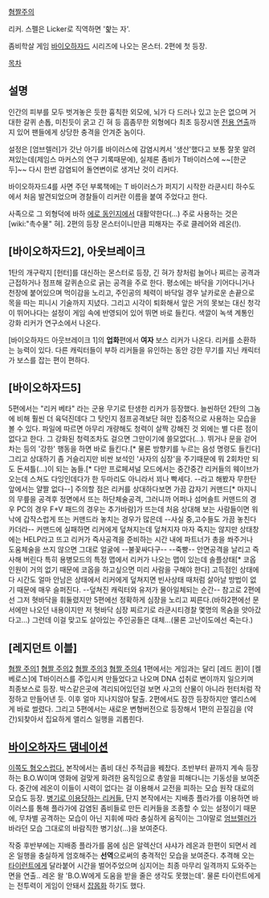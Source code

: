 [http://images2.wikia.nocookie.net/__cb20110929164053/residentevil/images/0/03/Licker0.jpg 혐짤주의]

리커. 스펠은 Licker로 직역하면 '핥는 자'.

좀비학살 게임 [[바이오하자드]] 시리즈에 나오는 몬스터. 2편에 첫 등장.

[[목차]]
== 설명 ==
인간의 피부를 모두 벗겨놓은 듯한 흉칙한 외모에, 뇌가 다 드러나 있고 눈은 없으며 거대한 갈퀴 손톱, 미친듯이 굵고 긴 혀 등 흠좀무한 외형에다 최초 등장시엔 [http://vgtribune.com/VGTribune/wp-content/uploads/2012/09/licker.png 전용 연출]까지 있어 팬들에게 상당한 충격을 안겨준 놈이다.

설정은 [엄브렐러]가 갓난 아기를 바이러스에 감염시켜서 '생산'했다고 보통 잘못 알려져있는데(제임스 마커스의 연구 기록때문에), 실제론 좀비가 T바이러스에 ~~[한군두]~~ 다시 한번 감염되어 돌연변이로 생겨난 것이 리커다.

바이오하자드4를 사면 주던 부록책에는 T 바이러스가 퍼지기 시작한 라쿤시티 하수도에서 처음 발견되었으며 경찰들이 리커란 이름을 붙여 주었다고 한다.

사족으로 그 외형덕에 바하 [[에로 동인지]]에서 대활약한다(...) 주로 사용하는 것은 [wiki:"촉수물" 혀]. 2편의 등장 몬스터이니만큼 피해자는 주로 클레어와 레온(!).

== [바이오하자드2], 아웃브레이크 ==
1탄의 개구락지 [헌터]를 대신하는 몬스터로 등장, 긴 혀가 창처럼 늘어나 찌르는 공격과 근접하거나 점프해 갈퀴손으로 긁는 공격을 주로 한다. 평소에는 바닥을 기어다니거나 천장에 붙어있으며 먹이감을 노리고, 주인공의 체력이 바닥일 경우 날카로운 손끝으로 목을 따는 피니시 기술까지 지녔다. 그리고 시각이 퇴화해서 앞은 거의 못보는 대신 청각이 뛰어나다는 설정이 게임 속에 반영되어 있어 뛰면 바로 들킨다.
색깔이 녹색 계통인 강화 리커가 연구소에서 나온다. 

[바이오하자드 아웃브레이크 1]의 '''업화'''편에서 '''여자''' 보스 리커가 나온다. 리커를 소환하는 능력이 있다. 다른 캐릭터들이 부하 리커들을 유인하는 동안 강한 무기를 지닌 캐릭터가 보스를 잡는 편이 편하다.

== [바이오하자드5] ==

5편에서는 "리커 베타" 라는 군용 무기로 탄생한 리커가 등장했다. 늘씬하던 2탄의 그놈에 비해 훨씬 더 육덕진데다 그 탓인지 점프공격보단 혀만 집중적으로 사용하는 모습을 볼 수 있다. 
파일에 따르면 아무리 개량해도 청력이 살짝 강해진 것 외에는 별 다른 점이 없다고 한다. 그 강화된 청력조차도 걸으면 그만이기에 쓸모없다(...). 뛰거나 문을 걷어차는 등의 '강한' 행동을 하면 바로 들킨다.[* 물론 방향키를 누르는 음성 명령도 들킨다]
그리고 상대하기 좀 거슬리지만 비싼 보석인 '사자의 심장'을 주기때문에 뭐 2회차만 되도 돈셔틀(...)이 되는 놈들.[* 다만 프로페셔널 모드에서는 중간중간 리커들의 웨이브가 오는데 스쳐도 다잉인데다가 한 두마리도 아니라서 꾀나 빡세다. --라고 해봤자 무한탄 앞에서는 얄짤 없다--]
주의할 점은 리커를 상대하다보면 가끔 갑자기 커맨드[* 마지니의 무릎을 공격후 정면에서 뜨는 하단체술공격, 그러니까 어퍼나 섬머솔트 커맨드의 경우 PC의 경우 F+V 패드의 경우는 추가바람]가 뜨는데 처음 상대해 보는 사람들이면 워낙에 갑작스럽게 뜨는 커맨드라 놓치는 경우가 많은데 --사실 중,고수들도 가끔 놓친다 카더라--  커맨드에 실패하면 리커에게 덮쳐지는데 덮쳐지자 마자 죽지는 않지만 상태창에는 HELP라고 뜨고 리커가 즉사공격을 준비하는 시간 내에 파트너가 총을 쏴주거나 도움체술을 쓰지 않으면 그대로 얼굴에 --불꽃싸다구-- --죽빵-- 안면공격을 날리고 즉사해 버린다
특히 용병모드의 특정 맵에서 리커가 나오는 맵이 있는데 솔플상태[* 코옵 인원이 거의 없기 때문에 코옵을 하고싶으면 미리 사람을 구해야 한다] 고득점인 상태에다 시간도 얼마 안남은 상태에서 리커에게 덮쳐지면 빈사상태 때처럼 살아날 방법이 없기 때문에 매우 슬퍼진다. --덮쳐진 캐릭터와 유저가 물아일체되는 순간--
참고로 2편에선 그저 혓바닥을 휘둘렸지만 5편에선 정확하게 심장을 노리고 찌른다.(바하2편에선 문서에만 나오던 내용이지만 저 혓바닥 심장 찌르기로 라쿤시티경찰 몇명의 목숨을 앗아갔다고...) 그런데 이걸 맞고도 살아있는 주인공들은 대체...(물론 고난이도에선 죽는다.)
== [레지던트 이블] ==
[http://images.wikia.com/residentevil/images/3/3a/Resident-Evil-Licker.jpg 혐짤 주의1]
[http://thumb.egloos.net:8080/460x0/http://pds12.egloos.com/pds/200812/14/51/f0028951_4944c530234ad.jpg 혐짤 주의2]
[http://images1.wikia.nocookie.net/__cb20100618034202/residentevil/images/thumb/1/16/Advanced-Licker.jpg/500px-Advanced-Licker.jpg 혐짤 주의3]
[http://screencapped.net/movie/residentevil/albums/userpics/10002/reretribution-2025.jpg 혐짤 주의4]
1편에서는 게임과는 달리 [레드 퀸]이 [켈베로스]에 T바이러스를 주입시켜 만들었다고 나오며 DNA 섭취로 변이까지 일으키며 최종보스로 등장. 
박스같은곳에 격리되어있던걸 보면 사고의 산물이 아니라 헌터처럼 작정하고 만들어낸 듯. 이후 얼마 지나지않아 탈출.
2편에서도 잠깐 등장하지만 앨리스에게 바로 썰렸다.
그리고 5편에서는 새로운 변형버전으로 등장해서 1편의 끈질김을 (약간)되찾아서 집요하게 앨리스 일행을 괴롭힌다.

== [[바이오하자드 댐네이션]] ==
[http://g-ec2.images-amazon.com/images/G/08/products/dvd/images/shops/sony/11.jpg 이쪽도 혐오스럽다.]
본작에서는 좀비 대신 주적급을 꿰찼다. 초반부터 끝까지 계속 등장하는 B.O.W이며 영화에 걸맞게 화려한 움직임으로 총알을 피해다니는 기동성을 보여준다. 중간에 레온이 이들이 시력이 없다는 걸 이용해서 교전을 피하는 모습 원작 대로의 모습도 등장. 
[http://images4.wikia.nocookie.net/__cb20120918045002/residentevil/images/1/1b/Buddy8.png 병기로 이용당하는 리커들.]
단지 본작에서는 지배종 플라가를 이용하면 바이러스를 통해 플라가에 감염된 좀비들로 만든 리커들을 조종할 수 있는 설정이기 때문에, 무차별 공격하는 모습이 아닌 지휘에 따라 충실하게 움직이는 그야말로 [[엄브렐러]]가 바라던 모습 그대로의 바람직한 병기상(...)을 보여준다. 

작중 후반부에는 지배종 플라가를 몸에 심은 알렉산더 샤샤가 레온과 한편이 되면서 레온 일행을 충실하게 엄호해주는 '''선역'''으로써의 충격적인 모습을 보여준다. 추격해 오는 [[타이런트]]에게 달라붙어 시간을 벌어주었으며 심지어는 최종 마무리 일격까지 도와주는 면을 연출.. 레온 왈 'B.O.W에게 도움을 받을 줄은 생각도 못했는데'.  물론 타이런트에게는 전투력이 게임이 안돼서 [[잡몹]]화 하기도 했다. 
